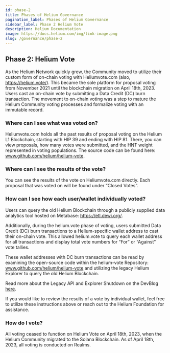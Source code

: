 ```yaml
---
id: phase-2
title: Phases of Helium Governance
pagination_label: Phases of Helium Governance
sidebar_label: Phase 2 Helium Vote
description: Helium Documentation
image: https://docs.helium.com/img/link-image.png
slug: /governance/phase-2
---
```



## Phase 2: Helium Vote

As the Helium Network quickly grew, the Community moved to utilize their custom form of on-chain
voting with Heliumvote.com (also, https://helium.vote/). This became the sole platform for proposal
voting from November 2021 until the blockchain migration on April 18th, 2023. Users cast an on-chain
vote by submitting a Data Credit (DC) burn transaction. The movement to on-chain voting was a step
to mature the Helium Community voting processes and formalize voting with an immutable record.

### Where can I see what was voted on?

Heliumvote.com holds all the past results of proposal voting on the Helium L1 Blockchain, starting
with HIP 39 and ending with HIP 81. There, you can view proposals, how many votes were submitted,
and the HNT weight represented in voting populations. The source code can be found here:
www.github.com/helium/helium-vote.

### Where can I see the results of the vote?

You can see the results of the vote on Heliumvote.com directly. Each proposal that was voted on will
be found under “Closed Votes”.

### How can I see how each user/wallet individually voted?

Users can query the old Helium Blockchain through a publicly supplied data analytics tool hosted on
Metabase: https://etl.dewi.org/.

Additionally, during the helium.vote phase of voting, users submitted Data Credit (DC) burn
transactions to a Helium-specific wallet address to cast their on-chain vote. This allowed
helium.vote to query each wallet address for all transactions and display total vote numbers for
“For” or “Against” vote tallies.

These wallet addresses with DC burn transactions can be read by examining the open-source code
within the helium-vote Repository: www.github.com/helium/helium-vote and utilizing the legacy Helium
Explorer to query the old Helium Blockchain.

Read more about the Legacy API and Explorer Shutdown on the DevBlog
[here](/devblog/2023/07/19/legacy-api-shutdown).

If you would like to review the results of a vote by individual wallet, feel free to utilize these
instructions above or reach out to the Helium Foundation for assistance.

### How do I vote?

All voting ceased to function on Helium Vote on April 18th, 2023, when the Helium Community migrated
to the Solana Blockchain. As of April 18th, 2023, all voting is conducted on Realms.
